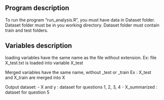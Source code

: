 ## Program description 

To run the program "run_analysis.R", you must have data in Dataset folder.
Dataset folder must be in you working directory.
Dataset folder must contain train and test folders.

## Variables description
loading variables have the same name as the file without extension. 
Ex: file X_test.txt is loaded into variable X_test

Merged variables have the same name, without _test or _train
Ex : X_test and X_train are merged into X

Output dataset:
- X and y : dataset for questions 1, 2, 3, 4
- X_summarized : dataset for question 5